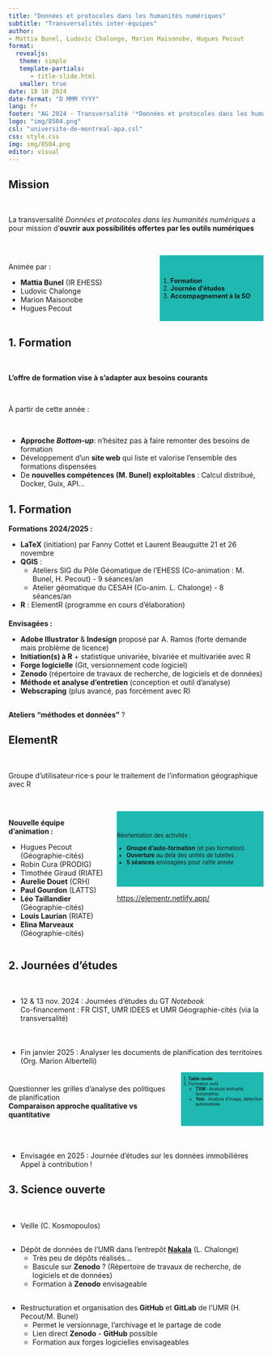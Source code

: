 ```yaml
---
title: "Données et protocoles dans les humanités numériques"
subtitle: "Transversalités inter-équipes"
author: 
- Mattia Bunel, Ludovic Chalonge, Marion Maisonobe, Hugues Pecout
format: 
  revealjs:
   theme: simple
   template-partials:
      - title-slide.html
   smaller: true
date: 18 10 2024
date-format: "D MMM YYYY"
lang: fr
footer: "AG 2024 - Transversalité '*Données et protocoles dans les humanités numériques*'"
logo: "img/8504.png"
csl: "universite-de-montreal-apa.csl"
css: style.css
img: img/8504.png
editor: visual
---
```


## [Mission]{.tiitle}

\

::: center
[La transversalité *Données et protocoles dans les humanités numériques* a pour mission d'**ouvrir aux possibilités offertes par les outils numériques**]{.bigone}
:::

\

::: columns
::: {.column .big2 .center .fragment width="50%"}
Animée par :

-   **Mattia Bunel** (IR EHESS)
-   Ludovic Chalonge
-   Marion Maisonobe
-   Hugues Pecout
:::

::: {.column .fragment .center width="50%" style="font-size:90%;background-color:#20b9b1;padding-top:30px; padding-bottom:30px"}
1.  **Formation**
2.  **Journée d'études**
3.  **Accompagnement à la SO**
:::
:::

## [1. Formation]{.tiitle}

\

::: center
**L'offre de formation vise à s'adapter aux besoins courants**
:::

\

::: {.txt2 .colour .center .fragment}
À partir de cette année :
:::

\

::: {.txt2 .fragment}
-   **Approche** ***Bottom-up***: n'hésitez pas à faire remonter des besoins de formation\
-   Développement d'un [**site web**]{.colour} qui liste et valorise l'ensemble des formations dispensées\
-   De **nouvelles compétences (M. Bunel) exploitables** : Calcul distribué, Docker, Guix, API...
:::

## [1. Formation]{.tiitle}

::: {.center .soixantedix}
**Formations 2024/2025 :**
:::

::: soixante
-   [**LaTeX**]{.colour} (initiation) par Fanny Cottet et Laurent Beauguitte 21 et 26 novembre
-   [**QGIS**]{.colour} :
    -   [Ateliers SIG]{.colour} du Pôle Géomatique de l'EHESS (Co-animation : M. Bunel, H. Pecout) - 9 séances/an
    -   [Atelier géomatique]{.colour} du CESAH (Co-anim. L. Chalonge) - 8 séances/an
-   [**R**]{.colour} : ElementR (programme en cours d'élaboration)
:::

::: {.center .soixantedix .fragment style="margin-top:20px;"}
**Envisagées :**
:::

::: {.soixante .fragment}
-   [**Adobe Illustrator** & **Indesign**]{.colour} proposé par A. Ramos (forte demande mais problème de licence)
-   [**Initiation(s) à R**]{.colour} + statistique univariée, bivariée et multivariée avec R
-   [**Forge logicielle**]{.colour} (Git, versionnement code logiciel)
-   [**Zenodo**]{.colour} (répertoire de travaux de recherche, de logiciels et de données)
-   [**Méthode et analyse d'entretien**]{.colour} (conception et outil d'analyse)
-   [**Webscraping**]{.colour} (plus avancé, pas forcément avec R)\
:::

::: {.soixantedix .center .colour .fragment style="margin-top:30px;"}
**Ateliers "méthodes et données"** ?
:::

## [ElementR]{.tiitle}

\

::: center
[Groupe d'utilisateur·rice·s pour le traitement de l'information géographique avec R]{.bigone}
:::

\

::: columns
::: {.column .soixante .center .colour .fragment width="40%"}
**Nouvelle équipe d'animation :**

-   Hugues Pecout (Géographie-cités)
-   Robin Cura (PRODIG)
-   Timothée Giraud (RIATE)
-   **Aurelie Douet** (CRH)
-   **Paul Gourdon** (LATTS)
-   **Léo Taillandier** (Géographie-cités)
-   **Louis Laurian** (RIATE)
-   **Elina Marveaux** (Géographie-cités)
:::

::: {.column .fragment .center width="60%"}
::: {.center style="font-size:80%;background-color:#20b9b1;padding-top:30px; padding-bottom:30px"}
Réorientation des activités :

-   **Groupe d'auto-formation** (et pas formation)\
-   **Ouverture** au delà des unités de tutelles
-   **5 séances** envisagées pour cette année
:::

::: {.colour .soixantedix}
<https://elementr.netlify.app/>
:::
:::
:::

## [2. Journées d'études]{.tiitle}

\

::: txt2
-   12 & 13 nov. 2024 : [Journées d'études du GT *Notebook*]{.colour}\
    [Co-financement : FR CIST, UMR IDEES et UMR Géographie-cités (via la transversalité)]{.grey .soixantedix}

::: {.fragment style="margin-top:50px;"}
-   Fin janvier 2025 : [Analyser les documents de planification des territoires]{.colour} [(Org. Marion Albertelli)]{.soixantedix}
:::

::: {.columns .fragment}
::: {.column .center width="50%" style="margin-top:10px;"}
[Questionner les grilles d'analyse des politiques de planification]{.grey .soixantequinze}\
[**Comparaison approche qualitative vs quantitative**]{.grey .soixantedix}
:::

::: {.column .center .fragment width="50%" style="font-size:60%;background-color:#20b9b1;"}
1.  **Table ronde**
2.  Formation outil
    -   **TXM** : Analyse textuelle, textométrie.
    -   **Yolo** : Analyse d'image, détection automatisée
:::
:::

::: {.fragment style="margin-top:50px;"}
-   Envisagée en 2025 : [Journée d'études sur les données immobilières]{.colour}\
    [Appel à contribution !]{.grey .soixantedix}
:::
:::

## [3. Science ouverte]{.tiitle}

::: txt2

::: {.fragment style="margin-top:50px;"}
-   [Veille]{.colour} (C. Kosmopoulos)
:::

::: {.fragment style="margin-top:30px;"}
-   [Dépôt de données]{.colour} de l'UMR dans l'entrepôt [**Nakala**](https://nakala.fr/collection/10.34847/nkl.fbd0tz3c) (L. Chalonge)
    -   [Très peu de dépôts réalisés...]{.grey .soixantequinze}\
    -   [Bascule sur]{.grey .soixantequinze} [**Zenodo**]{.colour .soixantequinze} [? (Répertoire de travaux de recherche, de logiciels et de données)]{.grey .soixantequinze}\
    -   [Formation à]{.grey .soixantequinze} [**Zenodo**]{.colour .soixantequinze} [envisageable]{.grey .soixantequinze}
:::

::: {.fragment style="margin-top:30px;"}
-   [Restructuration et organisation des **GitHub** et **GitLab** de l'UMR]{.colour} (H. Pecout/M. Bunel)
    -   [Permet le versionnage, l'archivage et le partage de code]{.grey .soixantequinze}\
    -   [Lien direct]{.grey .soixantequinze} [**Zenodo**]{.colour .soixantequinze} - [**GitHub**]{.colour .soixantequinze} [possible]{.grey .soixantequinze}\
    -   [Formation aux forges logicielles envisageables]{.grey .soixantequinze}
:::

:::
